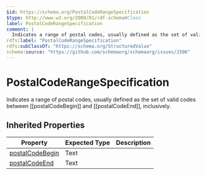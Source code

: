 ```yaml
---
$id: https://schema.org/PostalCodeRangeSpecification
$type: http://www.w3.org/2000/01/rdf-schema#Class
label: PostalCodeRangeSpecification
comment: |
  Indicates a range of postal codes, usually defined as the set of valid codes between [[postalCodeBegin]] and [[postalCodeEnd]], inclusively.
rdfs:label: "PostalCodeRangeSpecification"
rdfs:subClassOf: "https://schema.org/StructuredValue"
schema:source: "https://github.com/schemaorg/schemaorg/issues/2506"
---
```


# PostalCodeRangeSpecification

Indicates a range of postal codes, usually defined as the set of valid codes between [[postalCodeBegin]] and [[postalCodeEnd]], inclusively.

## Inherited Properties

| Property | Expected Type | Description |
| --- | --- | --- |
| [postalCodeBegin](https://schema.org/postalCodeBegin) | Text |  |
| [postalCodeEnd](https://schema.org/postalCodeEnd) | Text |  |
